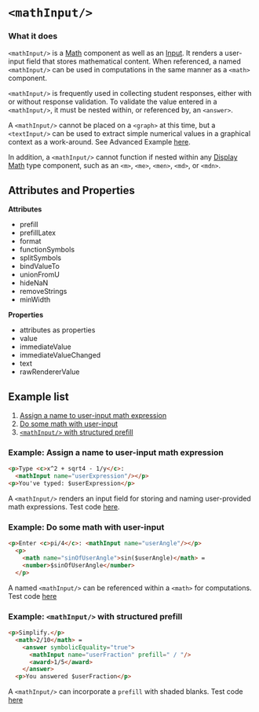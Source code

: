 
# `<mathInput/>`

### What it does
`<mathInput/>` is a [Math](../componentClasses) component as well as an [Input](../componentClasses). It renders a user-input field that stores mathematical content. When referenced, a named `<mathInput/>` can be used in computations in the same manner as a `<math>` component. 

`<mathInput/>` is frequently used in collecting student responses, either with or without response validation. To validate the value entered in a `<mathInput/>`, it must be nested within, or referenced by, an `<answer>`.

A `<mathInput/>` cannot be placed on a `<graph>` at this time, but a `<textInput/>` can be used to extract simple numerical values in a graphical context as a work-around. See Advanced Example [here](../advancedExamples.mdx).

In addition, a `<mathInput/>` cannot function if nested within any [Display Math](../componentClasses) type component, such as an `<m>`, `<me>`, `<men>`, `<md>`, or `<mdn>`.



## Attributes and Properties
**Attributes**
* prefill
* prefillLatex
* format
* functionSymbols
* splitSymbols
* bindValueTo
* unionFromU
* hideNaN
* removeStrings
* minWidth

**Properties**
* attributes as properties
* value
* immediateValue
* immediateValueChanged
* text
* rawRendererValue

## Example list
1. [Assign a name to user-input math expression](#name1-ex)
2. [Do some math with user-input](#name2-ex)
3. [`<mathInput/>` with structured prefill](#name3-ex)

<a id="name1-ex"></a>
### Example: Assign a name to user-input math expression
```html {2}
<p>Type <c>x^2 + sqrt4 - 1/y</c>: 
  <mathInput name="userExpression"/></p>
<p>You've typed: $userExpression</p>
```
A `<mathInput/>` renders an input field for storing and naming user-provided math expressions. Test code [here](https://www.doenet.org/portfolioeditor/_J1J2N530LyIvVWx64xB8V/_AgzWwqGV6Yy9DfqMyGlFm).

<a id="name2-ex"></a>
### Example: Do some math with user-input
```html {3}
<p>Enter <c>pi/4</c>: <mathInput name="userAngle"/></p>
  <p>
    <math name="sinOfUserAngle">sin($userAngle)</math> = 
    <number>$sinOfUserAngle</number>
  </p>
```
A named `<mathInput/>` can be referenced within a `<math>` for computations. Test code [here](https://www.doenet.org/portfolioeditor/_J1J2N530LyIvVWx64xB8V/_AgzWwqGV6Yy9DfqMyGlFm)


<a id="name3-ex"></a>
### Example: `<mathInput/>` with structured prefill
```html {4}
<p>Simplify.</p>
  <math>2/10</math> = 
    <answer symbolicEquality="true">
      <mathInput name="userFraction" prefill=" / "/>
      <award>1/5</award>
    </answer>
  <p>You answered $userFraction</p>
```
A `<mathInput/>` can incorporate a `prefill` with shaded blanks. Test code [here](https://www.doenet.org/portfolioeditor/_J1J2N530LyIvVWx64xB8V/_AgzWwqGV6Yy9DfqMyGlFm)

